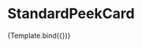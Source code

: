
<Meta
  title="Components/Peek Card/Standard Peek Card"
  component={StandardPeekCard}
/>


# StandardPeekCard

<Canvas>
  <Story 
    name="StandardPeekCard Recipe"
    args={{
      card: {
        author: [
          {
            id: 156,
            firstName: 'Kevin',
            lastName: 'Pang',
            image:
            {
              altText: '',
              cloudinaryUrl: 'https://res.cloudinary.com/hksqkdlah/image/upload/c_fill,dpr_2.0,f_auto,fl_lossy.progressive.strip_profile,g_faces:auto,q_auto:low/AKO%20Articles/Author_Headshots/staff_kevin_pang'
            },
            inactive: false,
          },
        ],
        body: "Spatchcock a bird and slide it under the broiler. While it cooks to juicy, crispy-skinned perfection, use our novel method to whip up a luscious, savory gravy.",
        id: 1234,
        isFavorited: false,
        links: [
          {
            url: `/recipes/13545-broiled-chicken-with-gravy`, 
            title: "Start Cooking"
          },
        ],
        image: {
          altText: '',
          cloudinaryUrl: 'https://res.cloudinary.com/hksqkdlah/image/upload/SFS_Broiled_Chicken_with_Gravy_379_rx4dzb.jpg'
        },
        title: "Broiled Chicken with Gravy"
      }
    }}
  >
    {Template.bind({})}
  </Story>
</Canvas>